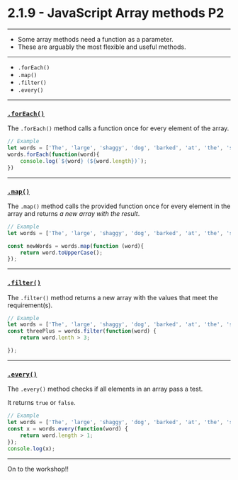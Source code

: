 # 2.1.9 - JavaScript Array methods P2

---

- Some array methods need a function as a parameter.
- These are arguably the most flexible and useful methods.

---

- `.forEach()`
- `.map()`
- `.filter()`
- `.every()`

---

### [`.forEach()`](https://www.w3schools.com/jsreF/jsref_foreach.asp)

The `.forEach()` method calls a function once for every element of the array.

```js
// Example
let words = ['The', 'large', 'shaggy', 'dog', 'barked', 'at', 'the', 'silence'];
words.forEach(function(word){
    console.log(`${word} (${word.length})`);
})
```

---

### [`.map()`](https://www.w3schools.com/jsreF/jsref_map.asp)

The `.map()` method calls the provided function once for every element in the array and returns _a new array with the result_.

```js
// Example
let words = ['The', 'large', 'shaggy', 'dog', 'barked', 'at', 'the', 'silence'];

const newWords = words.map(function (word){
    return word.toUpperCase();
});
```

---

### [`.filter()`](https://www.w3schools.com/jsreF/jsref_filter.asp)

The `.filter()` method returns a new array with the values that meet the requirement(s).

```js
// Example
let words = ['The', 'large', 'shaggy', 'dog', 'barked', 'at', 'the', 'silence'];
const threePlus = words.filter(function(word) {
    return word.lenth > 3;

});

```

---

### [`.every()`](https://www.w3schools.com/jsref/jsref_every.asp)

The `.every()` method checks if all elements in an array pass a test.

It returns `true` or `false`.

```js
// Example
let words = ['The', 'large', 'shaggy', 'dog', 'barked', 'at', 'the', 'silence'];
const x = words.every(function(word) {
    return word.length > 1;
});
console.log(x);
```

---

On to the workshop!!
